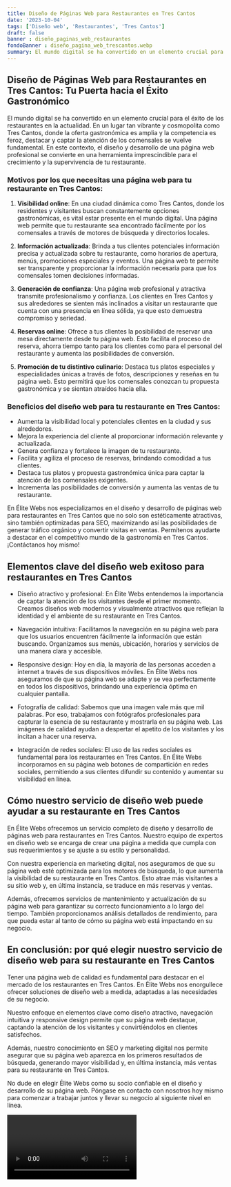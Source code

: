 ```yaml
---
title: Diseño de Páginas Web para Restaurantes en Tres Cantos
date: '2023-10-04'
tags: ['Diseño web', 'Restaurantes', 'Tres Cantos']
draft: false
banner : diseño_paginas_web_restaurantes
fondoBanner : diseño_pagina_web_trescantos.webp
summary: El mundo digital se ha convertido en un elemento crucial para el éxito de los restaurantes en la actualidad. En un lugar tan vibrante y cosmopolita como Tres Cantos, donde la oferta gastronómica es amplia y la competencia es feroz, destacar y captar la atención de los comensales se vuelve fundamental. En este contexto, el diseño y desarrollo de una página web profesional se convierte en una herramienta imprescindible para el crecimiento y la supervivencia de tu restaurante.
---
```


## Diseño de Páginas Web para Restaurantes en Tres Cantos: Tu Puerta hacia el Éxito Gastronómico

El mundo digital se ha convertido en un elemento crucial para el éxito de los restaurantes en la actualidad. En un lugar tan vibrante y cosmopolita como Tres Cantos, donde la oferta gastronómica es amplia y la competencia es feroz, destacar y captar la atención de los comensales se vuelve fundamental. En este contexto, el diseño y desarrollo de una página web profesional se convierte en una herramienta imprescindible para el crecimiento y la supervivencia de tu restaurante.

### Motivos por los que necesitas una página web para tu restaurante en Tres Cantos:

1. **Visibilidad online**: En una ciudad dinámica como Tres Cantos, donde los residentes y visitantes buscan constantemente opciones gastronómicas, es vital estar presente en el mundo digital. Una página web permite que tu restaurante sea encontrado fácilmente por los comensales a través de motores de búsqueda y directorios locales.

2. **Información actualizada**: Brinda a tus clientes potenciales información precisa y actualizada sobre tu restaurante, como horarios de apertura, menús, promociones especiales y eventos. Una página web te permite ser transparente y proporcionar la información necesaria para que los comensales tomen decisiones informadas.

3. **Generación de confianza**: Una página web profesional y atractiva transmite profesionalismo y confianza. Los clientes en Tres Cantos y sus alrededores se sienten más inclinados a visitar un restaurante que cuenta con una presencia en línea sólida, ya que esto demuestra compromiso y seriedad.

4. **Reservas online**: Ofrece a tus clientes la posibilidad de reservar una mesa directamente desde tu página web. Esto facilita el proceso de reserva, ahorra tiempo tanto para los clientes como para el personal del restaurante y aumenta las posibilidades de conversión.

5. **Promoción de tu distintivo culinario**: Destaca tus platos especiales y especialidades únicas a través de fotos, descripciones y reseñas en tu página web. Esto permitirá que los comensales conozcan tu propuesta gastronómica y se sientan atraídos hacia ella.

### Beneficios del diseño web para tu restaurante en Tres Cantos:

- Aumenta la visibilidad local y potenciales clientes en la ciudad y sus alrededores.
- Mejora la experiencia del cliente al proporcionar información relevante y actualizada.
- Genera confianza y fortalece la imagen de tu restaurante.
- Facilita y agiliza el proceso de reservas, brindando comodidad a tus clientes.
- Destaca tus platos y propuesta gastronómica única para captar la atención de los comensales exigentes.
- Incrementa las posibilidades de conversión y aumenta las ventas de tu restaurante.

En Élite Webs nos especializamos en el diseño y desarrollo de páginas web para restaurantes en Tres Cantos que no solo son estéticamente atractivas, sino también optimizadas para SEO, maximizando así las posibilidades de generar tráfico orgánico y convertir visitas en ventas. Permítenos ayudarte a destacar en el competitivo mundo de la gastronomía en Tres Cantos. ¡Contáctanos hoy mismo!

<GifSeo />

<Cta />

## Elementos clave del diseño web exitoso para restaurantes en Tres Cantos

- Diseño atractivo y profesional: En Élite Webs entendemos la importancia de captar la atención de los visitantes desde el primer momento. Creamos diseños web modernos y visualmente atractivos que reflejan la identidad y el ambiente de su restaurante en Tres Cantos.

- Navegación intuitiva: Facilitamos la navegación en su página web para que los usuarios encuentren fácilmente la información que están buscando. Organizamos sus menús, ubicación, horarios y servicios de una manera clara y accesible.

- Responsive design: Hoy en día, la mayoría de las personas acceden a internet a través de sus dispositivos móviles. En Élite Webs nos aseguramos de que su página web se adapte y se vea perfectamente en todos los dispositivos, brindando una experiencia óptima en cualquier pantalla.

- Fotografía de calidad: Sabemos que una imagen vale más que mil palabras. Por eso, trabajamos con fotógrafos profesionales para capturar la esencia de su restaurante y mostrarla en su página web. Las imágenes de calidad ayudan a despertar el apetito de los visitantes y los incitan a hacer una reserva.

- Integración de redes sociales: El uso de las redes sociales es fundamental para los restaurantes en Tres Cantos. En Élite Webs incorporamos en su página web botones de compartición en redes sociales, permitiendo a sus clientes difundir su contenido y aumentar su visibilidad en línea.

## Cómo nuestro servicio de diseño web puede ayudar a su restaurante en Tres Cantos

En Élite Webs ofrecemos un servicio completo de diseño y desarrollo de páginas web para restaurantes en Tres Cantos. Nuestro equipo de expertos en diseño web se encarga de crear una página a medida que cumpla con sus requerimientos y se ajuste a su estilo y personalidad.

Con nuestra experiencia en marketing digital, nos aseguramos de que su página web esté optimizada para los motores de búsqueda, lo que aumenta la visibilidad de su restaurante en Tres Cantos. Esto atrae más visitantes a su sitio web y, en última instancia, se traduce en más reservas y ventas.

Además, ofrecemos servicios de mantenimiento y actualización de su página web para garantizar su correcto funcionamiento a lo largo del tiempo. También proporcionamos análisis detallados de rendimiento, para que pueda estar al tanto de cómo su página web está impactando en su negocio.

## En conclusión: por qué elegir nuestro servicio de diseño web para su restaurante en Tres Cantos

Tener una página web de calidad es fundamental para destacar en el mercado de los restaurantes en Tres Cantos. En Élite Webs nos enorgullece ofrecer soluciones de diseño web a medida, adaptadas a las necesidades de su negocio.

Nuestro enfoque en elementos clave como diseño atractivo, navegación intuitiva y responsive design permite que su página web destaque, captando la atención de los visitantes y convirtiéndolos en clientes satisfechos.

Además, nuestro conocimiento en SEO y marketing digital nos permite asegurar que su página web aparezca en los primeros resultados de búsqueda, generando mayor visibilidad y, en última instancia, más ventas para su restaurante en Tres Cantos.

No dude en elegir Élite Webs como su socio confiable en el diseño y desarrollo de su página web. Póngase en contacto con nosotros hoy mismo para comenzar a trabajar juntos y llevar su negocio al siguiente nivel en línea.

<Video />

<CtaBot job='Restaurantes' city='Tres Cantos'/>

<Gmaps query='Tres Cantos+españa+maps' />